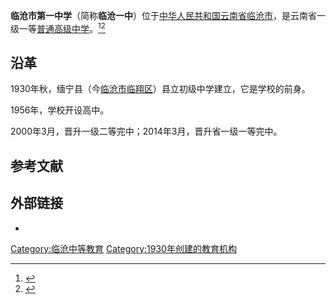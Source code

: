 {{coord|23.880902|N|100.11259|E|format=dms|region:CN_type:edu|display=title}}
{{高中
|图像          = 临沧市第一中学.jpg
|图像大小      =  
|图像说明      = 
|名称          = 临沧市第一中学
|外文名称      = First High School of Lincang
|校训          = 博学进取，开拓创新
|理念          = 
|建校          = 1930年
|闭校          = 
|复校          = 
|校庆日        = 
|类型          = [[公立学校|公立学校]] 
<!-- |共学或别学    = [[男女共学|男女共学]] 
|课程          = [[全日制|全日制]]课程 
|单位制或学年制= [[学年制|学年制]] 
|学科          = [[综合科|综合科]] 
|学期          = [[2学期制|2学期制]]  -->
|年级          = 
|班级          = 
|创立者        = 
|党委书记      = 高家余
|校长          = 高家余
|副校长        = 舒鑫勇、冯应舟、高庆文、周素颖
|教师          = 336人
|职工          = 
|学生          = 4418余
|面积          = 300余亩
|建筑面积      = 83750平方米
|旧校名        = 缅宁县立初级中学
|刊物          = 
|隶属          = 
|学区          = 
|地址          = {{CHN}}[[云南省|云南省]][[临沧市|临沧市]]临翔区正阳路1号
|邮编          = 
|电话          = 0883-2123988
|网站          = {{URL|http://www.lcyzh.com/}} 
|标志          = <!-- [[Image:|250px]]-->
|体育项目      = 
|校色          = 
|吉祥物        = 
|宗教          = 
|脚註          = 
}} 
'''临沧市第一中学'''（简称'''临沧一中'''）位于[[中华人民共和国|中华人民共和国]][[云南省|云南省]][[临沧市|临沧市]]，是云南省一级一等[[普通高级中学|普通高级中学]]。<ref>{{cite news|author=|url=http://www.lcyzh.com/newsInfo.aspx?pkId=13420|title=临沧市第一中学 简介|newspaper=临沧一中|date=2014年|language=|location=|deadurl=yes|archiveurl=https://web.archive.org/web/20160305165114/http://www.lcyzh.com/newsInfo.aspx?pkId=13420|archivedate=2016-03-05|accessdate=2015-05-16}}</ref><ref>{{cite news|author=|url=http://yn.yunnan.cn/html/2014-12/16/content_3505392.htm|title=临沧市一中：校园航天科普教育升级校园航天技术开发|newspaper=云南网|date=2014年|language=|location=}}{{Dead link|date=2018年8月 |bot=InternetArchiveBot |fix-attempted=yes }}</ref>

==沿革==
1930年秋，缅宁县（今[[临沧市|临沧市]][[临翔区|临翔区]]）县立初级中学建立，它是学校的前身。

1956年，学校开设高中。

2000年3月，晋升一级二等完中；2014年3月，晋升省一级一等完中。

==参考文献==
{{reflist}}

==外部链接==
* {{Official website|1= http://www.lcyzh.com/}}

{{云南省一级普通高级中学}}

{{DEFAULTSORT:L临沧市}}
[[Category:临沧中等教育|Category:临沧中等教育]]
[[Category:1930年创建的教育机构|Category:1930年创建的教育机构]]